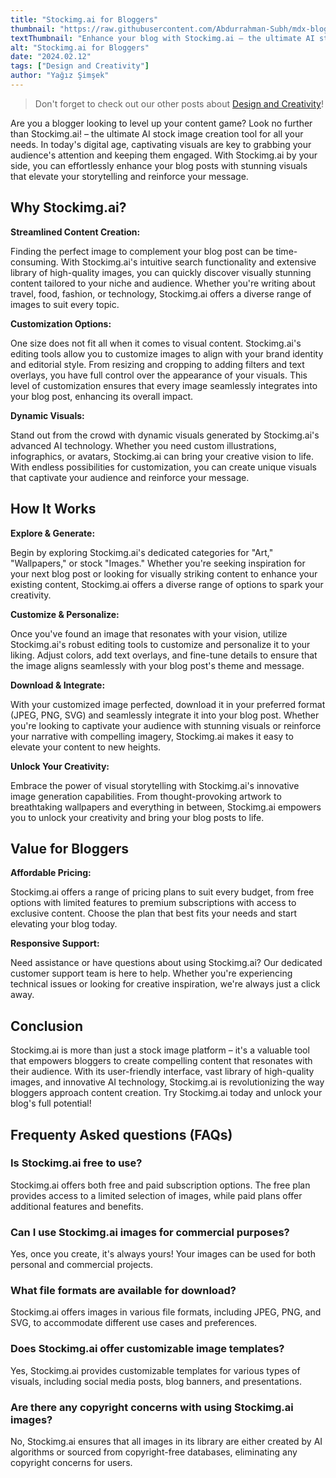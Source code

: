 ```yaml
---
title: "Stockimg.ai for Bloggers"
thumbnail: "https://raw.githubusercontent.com/Abdurrahman-Subh/mdx-blog/main/images/most-beatiful-woman-ever.png"
textThumbnail: "Enhance your blog with Stockimg.ai – the ultimate AI stock image creation tool for bloggers. Discover high-quality visuals and customizable options to elevate your content effortlessly. Streamline your workflow and captivate your audience with stunning imagery."
alt: "Stockimg.ai for Bloggers"
date: "2024.02.12"
tags: ["Design and Creativity"]
author: "Yağız Şimşek"
---
```


<CustomImage
    src="https://raw.githubusercontent.com/Abdurrahman-Subh/mdx-blog/main/images/most-beatiful-woman-ever.png"
    alt="Stockimg.ai for Bloggers"
/>

> Don't forget to check out our other posts about [Design and Creativity](https://stockimg.ai/blog/design-and-creativity)!

Are you a blogger looking to level up your content game? Look no further than Stockimg.ai! – the ultimate AI stock image creation tool for all your needs. In today's digital age, captivating visuals are key to grabbing your audience's attention and keeping them engaged. With Stockimg.ai by your side, you can effortlessly enhance your blog posts with stunning visuals that elevate your storytelling and reinforce your message.

## Why Stockimg.ai?

**Streamlined Content Creation:**

Finding the perfect image to complement your blog post can be time-consuming. With Stockimg.ai's intuitive search functionality and extensive library of high-quality images, you can quickly discover visually stunning content tailored to your niche and audience. Whether you're writing about travel, food, fashion, or technology, Stockimg.ai offers a diverse range of images to suit every topic.

**Customization Options:**

One size does not fit all when it comes to visual content. Stockimg.ai's editing tools allow you to customize images to align with your brand identity and editorial style. From resizing and cropping to adding filters and text overlays, you have full control over the appearance of your visuals. This level of customization ensures that every image seamlessly integrates into your blog post, enhancing its overall impact.

**Dynamic Visuals:**

Stand out from the crowd with dynamic visuals generated by Stockimg.ai's advanced AI technology. Whether you need custom illustrations, infographics, or avatars, Stockimg.ai can bring your creative vision to life. With endless possibilities for customization, you can create unique visuals that captivate your audience and reinforce your message.

## How It Works

**Explore & Generate:**

Begin by exploring Stockimg.ai's dedicated categories for "Art," "Wallpapers," or stock "Images." Whether you're seeking inspiration for your next blog post or looking for visually striking content to enhance your existing content, Stockimg.ai offers a diverse range of options to spark your creativity.

**Customize & Personalize:**

Once you've found an image that resonates with your vision, utilize Stockimg.ai's robust editing tools to customize and personalize it to your liking. Adjust colors, add text overlays, and fine-tune details to ensure that the image aligns seamlessly with your blog post's theme and message.

**Download & Integrate:**

With your customized image perfected, download it in your preferred format (JPEG, PNG, SVG) and seamlessly integrate it into your blog post. Whether you're looking to captivate your audience with stunning visuals or reinforce your narrative with compelling imagery, Stockimg.ai makes it easy to elevate your content to new heights.

**Unlock Your Creativity:**

Embrace the power of visual storytelling with Stockimg.ai's innovative image generation capabilities. From thought-provoking artwork to breathtaking wallpapers and everything in between, Stockimg.ai empowers you to unlock your creativity and bring your blog posts to life.

## Value for Bloggers

**Affordable Pricing:**

Stockimg.ai offers a range of pricing plans to suit every budget, from free options with limited features to premium subscriptions with access to exclusive content. Choose the plan that best fits your needs and start elevating your blog today.

**Responsive Support:**

Need assistance or have questions about using Stockimg.ai? Our dedicated customer support team is here to help. Whether you're experiencing technical issues or looking for creative inspiration, we're always just a click away.

## Conclusion

Stockimg.ai is more than just a stock image platform – it's a valuable tool that empowers bloggers to create compelling content that resonates with their audience. With its user-friendly interface, vast library of high-quality images, and innovative AI technology, Stockimg.ai is revolutionizing the way bloggers approach content creation. Try Stockimg.ai today and unlock your blog's full potential!

## Frequenty Asked questions (FAQs)

### Is Stockimg.ai free to use?
Stockimg.ai offers both free and paid subscription options. The free plan provides access to a limited selection of images, while paid plans offer additional features and benefits.

### Can I use Stockimg.ai images for commercial purposes?
Yes, once you create, it's always yours! Your images can be used for both personal and commercial projects.

### What file formats are available for download?
Stockimg.ai offers images in various file formats, including JPEG, PNG, and SVG, to accommodate different use cases and preferences.

### Does Stockimg.ai offer customizable image templates?
Yes, Stockimg.ai provides customizable templates for various types of visuals, including social media posts, blog banners, and presentations.

### Are there any copyright concerns with using Stockimg.ai images?
No, Stockimg.ai ensures that all images in its library are either created by AI algorithms or sourced from copyright-free databases, eliminating any copyright concerns for users.